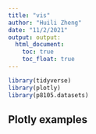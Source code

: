 ```yaml
---
title: "vis"
author: "Huili Zheng"
date: "11/2/2021"
output: output: 
  html_document:
    toc: true
    toc_float: true
---
```


```r
library(tidyverse)
library(plotly)
library(p8105.datasets)
```

## Plotly examples

